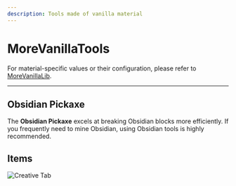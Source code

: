 ```yaml
---
description: Tools made of vanilla material
---
```


# MoreVanillaTools


<ProjectHeader slug="morevanillatools" mcVersion="1.16" />

For material-specific values or their configuration, please refer to [MoreVanillaLib](morevanillalib.mdx).

---

## Obsidian Pickaxe
The **Obsidian Pickaxe** excels at breaking Obsidian blocks more efficiently. If you frequently need to mine Obsidian,
using Obsidian tools is highly recommended.

## Items
![Creative Tab](/img/projects/morevanillatools/creative_tab.png)
